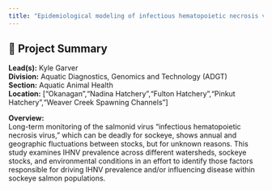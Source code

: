 ```yaml
---
title: "Epidemiological modeling of infectious hematopoietic necrosis virus in Sockeye salmon"
---
```


## 🧬 Project Summary

**Lead(s):** Kyle Garver  
**Division:** Aquatic Diagnostics, Genomics and Technology (ADGT)  
**Section:** Aquatic Animal Health  
**Location:** ["Okanagan","Nadina Hatchery","Fulton Hatchery","Pinkut Hatchery","Weaver Creek Spawning Channels"]  

**Overview:**  
Long-term monitoring of the salmonid virus “infectious hematopoietic necrosis virus,” which can be deadly for sockeye, shows annual and geographic fluctuations between stocks, but for unknown reasons. This study examines IHNV prevalence across different watersheds, sockeye stocks, and environmental conditions in an effort to identify those factors responsible for driving IHNV prevalence and/or influencing disease within sockeye salmon populations.
